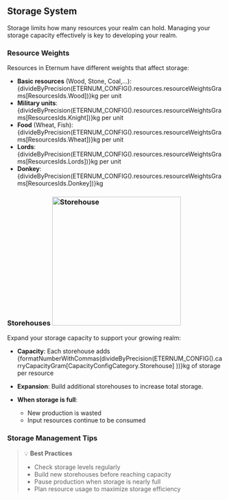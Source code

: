 

## Storage System

Storage limits how many resources your realm can hold. Managing your storage capacity effectively is key to developing
your realm.

### Resource Weights

Resources in Eternum have different weights that affect storage:

- **Basic resources** (Wood, Stone, Coal,...):
  {divideByPrecision(ETERNUM_CONFIG().resources.resourceWeightsGrams[ResourcesIds.Wood])}kg per unit
- **Military units**: {divideByPrecision(ETERNUM_CONFIG().resources.resourceWeightsGrams[ResourcesIds.Knight])}kg per
  unit
- **Food** (Wheat, Fish): {divideByPrecision(ETERNUM_CONFIG().resources.resourceWeightsGrams[ResourcesIds.Wheat])}kg
  per unit
- **Lords**: {divideByPrecision(ETERNUM_CONFIG().resources.resourceWeightsGrams[ResourcesIds.Lords])}kg per unit
- **Donkey**: {divideByPrecision(ETERNUM_CONFIG().resources.resourceWeightsGrams[ResourcesIds.Donkey])}kg

### Storehouses <img src="/buildings/storehouse.png" alt="Storehouse" width="300" className="float-right"/>

Expand your storage capacity to support your growing realm:

- **Capacity**: Each storehouse adds
  {formatNumberWithCommas(divideByPrecision(ETERNUM_CONFIG().carryCapacityGram[CapacityConfigCategory.Storehouse]
  ))}kg of storage per resource
- **Expansion**: Build additional storehouses to increase total storage.

- **When storage is full**:
  - New production is wasted
  - Input resources continue to be consumed

### Storage Management Tips

> 💡 **Best Practices**
>
> - Check storage levels regularly
> - Build new storehouses before reaching capacity
> - Pause production when storage is nearly full
> - Plan resource usage to maximize storage efficiency
